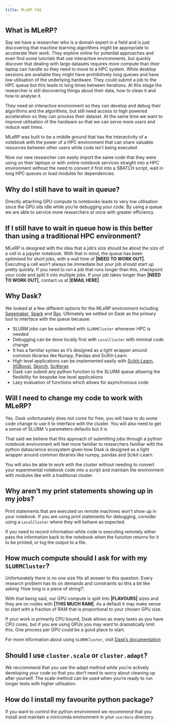 ```yaml
---
title: MLeRP FAQ
---
```


## What is MLeRP?
Say we have a researcher who is a domain expert in a field and is just discovering that machine learning algorithms might be appropriate to accelerate their work. They explore online for potential approaches and even find some tutorials that use interactive environments, but quickly discover that dealing with large datasets requires more compute than their laptop can handle so they need to move to a HPC system. While desktop sessions are available they might have prohibitively long queues and have low utilisation of the underlying hardware. They could submit a job to the HPC queue but this leads to long times between iterations. At this stage the researcher is still discovering things about their data, how to clean it and how to analyse it. 

They need an interactive environment so they can develop and debug their algorithms and the algorithms, but still need access to high powered acceleration so they can process their dataset. At the same time we want to improve utilisation of the hardware so that we can serve more users and reduce wait times.

MLeRP was built to be a middle ground that has the interactivity of a notebook with the power of a HPC environment that can share valuable resources between other users while code isn’t being executed. 

Now our new researcher can easily import the same code that they were using on their laptops or with online notebook services straight into a HPC environment without the need to convert it first into a SBATCH script, wait in long HPC queues or load modules for dependencies. 

## Why do I still have to wait in queue?
Directly attaching GPU compute to notebooks leads to very low utilisation since the GPU sits idle while you're debugging your code. By using a queue we are able to service more researchers at once with greater efficiency.

## If I still have to wait in queue how is this better than using a traditional HPC environment?
MLeRP is designed with the idea that a job's size should be about the size of a cell in a jupyter notebook. With that in mind, the queue has been optimised for short jobs, with a wall time of **|NEED TO WORK OUT|**. Executing a cell won't always be immediate but your job should start up pretty quickly. If you need to run a job that runs longer than this, checkpoint your code and split it into multiple jobs. If your job takes longer than **|NEED TO WORK OUT|**, contact us at **|EMAIL HERE|**

## Why Dask?
We looked at a few different options for the MLeRP environment including [Sagemaker](https://aws.amazon.com/sagemaker/), [Spark](https://spark.apache.org/) and [Ray](https://docs.ray.io/en/releases-1.11.1/index.html). Ultimately we settled on Dask as the primary tool to interface with the queue because:

* SLURM jobs can be submitted with `SLURMCluster` whenever HPC is needed
* Debugging can be done locally first with `LocalCluster` with minimal code change
* It has a familiar syntax as it's designed as a light wrapper around common libraries like Numpy, Pandas and SciKit-Learn
* High level applications can be implemented easily with [Scikit-Learn](https://ml.dask.org/joblib.html), [XGBoost](https://ml.dask.org/xgboost.html), [Skorch](https://ml.dask.org/pytorch.html), [SciKeras](https://ml.dask.org/keras.html)
* Dask can submit any python function to the SLURM queue allowing the flexibility for bespoke low level applications
* Lazy evaluation of functions which allows for asynchronous code

## Will I need to change my code to work with MLeRP?
Yes. Dask unfortunately does not come for free, you will have to do some code change to use it to interface with the cluster. You will also need to get a sense of SLURM 's parameters defaults but it is 

That said we believe that this approach of submitting jobs through a python notebook environment will feel more familiar to researchers familiar with the python datascience ecosystem given how Dask is designed as a light wrapper around common libraries like numpy, pandas and Scikit-Learn.

You will also be able to work with the cluster without needing to convert your experimental notebook code into a script and maintain the environment with modules like with a traditional cluster.

## Why aren't my print statements showing up in my jobs?
Print statements that are executed on remote machines won't show up in your notebook. If you are using print statements for debugging, consider using a `LocalCluster` where they will behave as expected. 

If you need to record information while code is executing remotely either pass the information back to the notebook when the function returns for it to be printed, or log the output to a file.

## How much compute should I ask for with my `SLURMCluster`?
Unfortunately there is no one size fits all answer to this question. Every research problem has its on demands and constraints so this a bit like asking 'How long is a piece of string?'.

With that being said, our GPU compute is split into **|FLAVOURS|** sizes and they are on nodes with **|THIS MUCH RAM|**. As a default it may make sense to start with a fraction of RAM that is proportional to your chosen GPU size. 

If your work is primarily CPU bound, Dask allows as many tasks as you have CPU cores, but if you are using GPUs you may want to dramatically limit this. One process per GPU could be a good place to start.

For more information about using `SLURMCluster`, visit [Dask's documentation](https://jobqueue.dask.org/en/latest/generated/dask_jobqueue.SLURMCluster.html)

## Should I use `cluster.scale` or `cluster.adapt`?
We reccommend that you use the adapt method while you're actively developing your code so that you don't need to worry about cleaning up after yourself. The scale method can be used when you're ready to run longer tests with higher utilisation.

## How do I install my favourite python package?
If you want to control the python environment we recommend that you install and maintain a miniconda environment in your `userdata` directory.